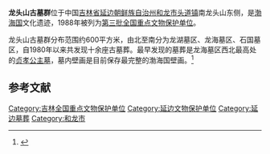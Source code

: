 {{全国重点文物保护单位
|名称 = 龙头山古墓群
|图片 = 
|所在 = [[吉林省|吉林省]][[和龙市|和龙市]]
|分类 = 古建筑
|时代 = [[渤海国|渤海国]]
|编号 = [[第三批全国重点文物保护单位|第三批]]第244项
|登录 = 1988年1月13日
}}

'''龙头山古墓群'''位于中国[[吉林省|吉林省]][[延边朝鲜族自治州|延边朝鲜族自治州]][[和龙市|和龙市]][[头道镇_(和龙市)|头道镇]]南龙头山东侧，是[[渤海国|渤海国]]文化遗迹，1988年被列为[[第三批全国重点文物保护单位|第三批全国重点文物保护单位]]。

龙头山古墓群分布范围约600平方米，由北至南分为龙湖墓区、龙海墓区、石国墓区，自1980年以来共发现十余座古墓葬。最早发现的墓葬是龙海墓区西北最高处的[[渤海贞孝公主墓|贞孝公主墓]]，墓内壁画是目前保存最完整的渤海国壁画。<ref>{{Cite book |author=《全国重点文物保护单位》编辑委员会 编 |title=全国重点文物保护单位（第一至第五批）·第Ⅰ卷 |publisher=文物出版社 |year=2004 |isbn=7-5010-1525-2 |pages=580 }}</ref>

==参考文献==
{{reflist}}

{{吉林全国重点文物保护单位}}

{{DEFAULTSORT:L}}
[[Category:吉林全国重点文物保护单位|Category:吉林全国重点文物保护单位]]
[[Category:延边文物保护单位|Category:延边文物保护单位]]
[[Category:延边墓葬|Category:延边墓葬]]
[[Category:和龙市|Category:和龙市]]